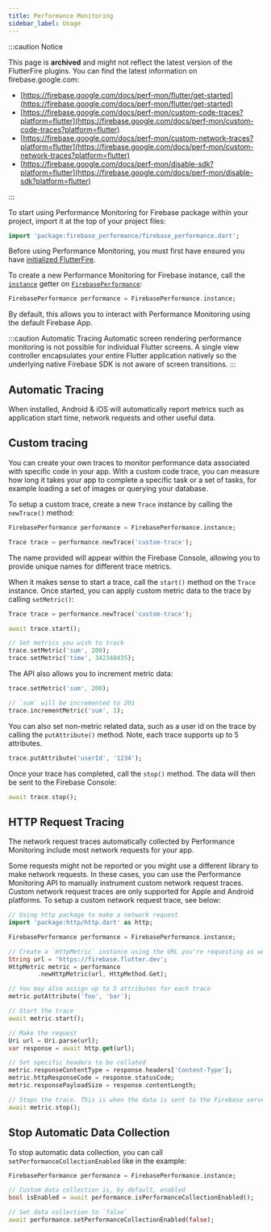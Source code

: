 ```yaml
---
title: Performance Monitoring
sidebar_label: Usage
---
```


:::caution Notice

This page is **archived** and might not reflect the latest version of the
FlutterFire plugins. You can find the latest information on
firebase.google.com:

- [https://firebase.google.com/docs/perf-mon/flutter/get-started](https://firebase.google.com/docs/perf-mon/flutter/get-started)
- [https://firebase.google.com/docs/perf-mon/custom-code-traces?platform=flutter](https://firebase.google.com/docs/perf-mon/custom-code-traces?platform=flutter)
- [https://firebase.google.com/docs/perf-mon/custom-network-traces?platform=flutter](https://firebase.google.com/docs/perf-mon/custom-network-traces?platform=flutter)
- [https://firebase.google.com/docs/perf-mon/disable-sdk?platform=flutter](https://firebase.google.com/docs/perf-mon/disable-sdk?platform=flutter)

:::

To start using Performance Monitoring for Firebase package within your project, import it at the top of your project files:

```dart
import 'package:firebase_performance/firebase_performance.dart';
```

Before using Performance Monitoring, you must first have ensured you have [initialized FlutterFire](overview#initializing-flutterfire).

To create a new Performance Monitoring for Firebase instance, call the [`instance`](!firebase_performance.FirebasePerformance.instance) getter on [`FirebasePerformance`](!firebase_performance.FirebasePerformance):

```dart
FirebasePerformance performance = FirebasePerformance.instance;
```

By default, this allows you to interact with Performance Monitoring using the default Firebase App.

:::caution Automatic Tracing
Automatic screen rendering performance monitoring is not possible for individual Flutter screens. A single view controller encapsulates your
entire Flutter application natively so the underlying native Firebase SDK is not aware of screen transitions.
:::

## Automatic Tracing

When installed, Android & iOS will automatically report metrics such as application start time, network requests and other useful data.

## Custom tracing

You can create your own traces to monitor performance data associated with specific code in your app. With a custom code trace, you can
measure how long it takes your app to complete a specific task or a set of tasks, for example loading a set of images or querying your database.

To setup a custom trace, create a new `Trace` instance by calling the `newTrace()` method:

```dart
FirebasePerformance performance = FirebasePerformance.instance;

Trace trace = performance.newTrace('custom-trace');
```

The name provided will appear within the Firebase Console, allowing you to provide unique names for different trace metrics.

When it makes sense to start a trace, call the `start()` method on the `Trace` instance. Once started, you can apply custom metric
data to the trace by calling `setMetric()`:

```dart
Trace trace = performance.newTrace('custom-trace');

await trace.start();

// Set metrics you wish to track
trace.setMetric('sum', 200);
trace.setMetric('time', 342340435);
```

The API also allows you to increment metric data:

```dart
trace.setMetric('sum', 200);

// `sum` will be incremented to 201
trace.incrementMetric('sum', 1);
```

You can also set non-metric related data, such as a user id on the trace by calling the `putAttribute()` method. Note,
each trace supports up to 5 attributes.

```dart
trace.putAttribute('userId', '1234');
```

Once your trace has completed, call the `stop()` method. The data will then be sent to the Firebase Console:

```dart
await trace.stop();
```

## HTTP Request Tracing

The network request traces automatically collected by Performance Monitoring include most network requests for your app.

Some requests might not be reported or you might use a different library to make network requests. In these cases,
you can use the Performance Monitoring API to manually instrument custom network request traces. Custom network request traces
are only supported for Apple and Android platforms. To setup a custom network request trace, see below:

```dart
// Using http package to make a network request
import 'package:http/http.dart' as http;

FirebasePerformance performance = FirebasePerformance.instance;

// Create a `HttpMetric` instance using the URL you're requesting as well as the type of request
String url = 'https://firebase.flutter.dev';
HttpMetric metric = performance
        .newHttpMetric(url, HttpMethod.Get);

// You may also assign up to 5 attributes for each trace
metric.putAttribute('foo', 'bar');

// Start the trace
await metric.start();

// Make the request
Uri url = Uri.parse(url);
var response = await http.get(url);

// Set specific headers to be collated
metric.responseContentType = response.headers['Content-Type'];
metric.httpResponseCode = response.statusCode;
metric.responsePayloadSize = response.contentLength;

// Stops the trace. This is when the data is sent to the Firebase server and it will appear in your Firebase console
await metric.stop();

```

## Stop Automatic Data Collection

To stop automatic data collection, you can call `setPerformanceCollectionEnabled` like in the example:

```dart
FirebasePerformance performance = FirebasePerformance.instance;

// Custom data collection is, by default, enabled
bool isEnabled = await performance.isPerformanceCollectionEnabled();

// Set data collection to `false`
await performance.setPerformanceCollectionEnabled(false);
```
